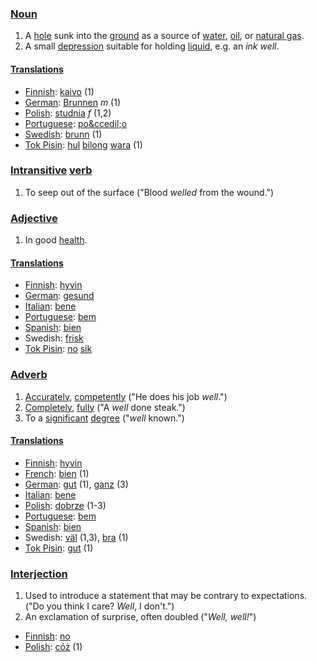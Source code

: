 ===[[Noun]]===

#A [[hole]] sunk into the [[ground]] as a source of [[water]], [[oil]], or [[natural gas]].
#A small [[depression]] suitable for holding [[liquid]], e.g. an ''ink well''.

====[[Translations]]====  

*[[Finnish]]: [[kaivo]] (1)
*[[German]]: [[Brunnen]] ''m'' (1)
*[[Polish]]: [[studnia]] ''f'' (1,2)
*[[Portuguese]]: [[po&ccedil;o]]
*[[Swedish]]: [[brunn]] (1)
*[[Tok Pisin]]: [[hul]] [[bilong]] [[wara]] (1)

===[[Intransitive]] [[verb]]===

# To seep out of the surface ("Blood ''welled'' from the wound.")

===[[Adjective]]===

#In good [[health]].

====[[Translations]]====  

*[[Finnish]]: [[hyvin]]
*[[German]]: [[gesund]]
*[[Italian]]: [[bene]]
*[[Portuguese]]: [[bem]]
*[[Spanish]]: [[bien]]
*Swedish: [[frisk]]
*[[Tok Pisin]]: [[no]] [[sik]]

===[[Adverb]]===  

#[[Accurately]], [[competently]] ("He does his job ''well''.")
#[[Completely]], [[fully]] ("A ''well'' done steak.")
#To a [[significant]] [[degree]] ("''well'' known.")

====[[Translations]]====  
*[[Finnish]]: [[hyvin]]
*[[French]]: [[bien]]  (1)
*[[German]]: [[gut]] (1), [[ganz]] (3)
*[[Italian]]: [[bene]]
*[[Polish]]: [[dobrze]] (1-3)
*[[Portuguese]]: [[bem]]
*[[Spanish]]: [[bien]]
*Swedish: [[väl]] (1,3), [[bra]] (1)
*[[Tok Pisin]]: [[gut]] (1)

===[[Interjection]]===

#Used to introduce a statement that may be contrary to expectations.  ("Do you think I care?  ''Well'', I don't.")
#An exclamation of surprise, often doubled ("''Well, well!''")

*[[Finnish]]: [[no]]
*[[Polish]]: [[cóż]] (1)